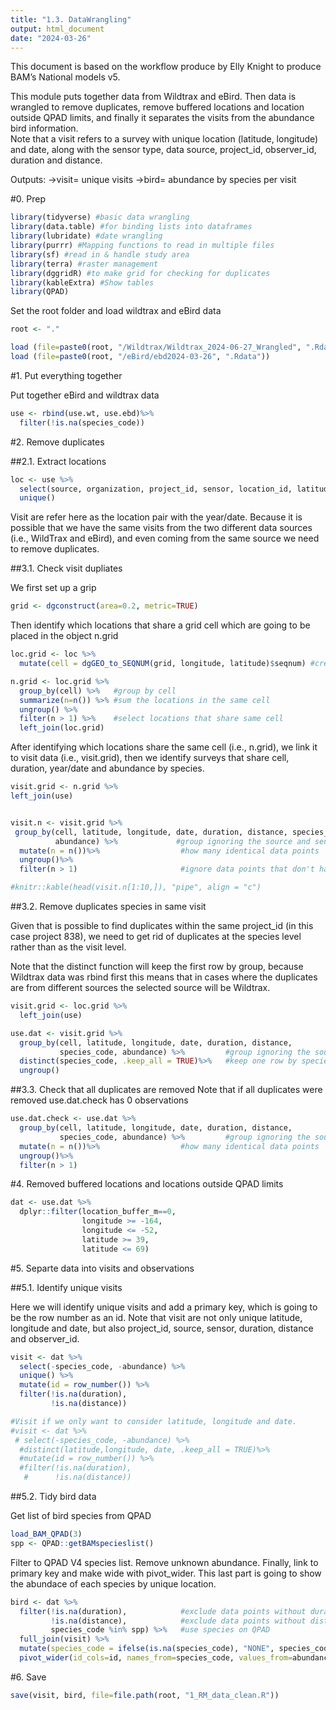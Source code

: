 ```yaml
---
title: "1.3. DataWrangling"
output: html_document
date: "2024-03-26"
---
```


This document is based on the workflow produce by Elly Knight to produce BAM's National models v5.

This module puts together data from Wildtrax and eBird. Then data is wrangled to remove duplicates, remove buffered locations and location outside QPAD limits, and finally it separates the visits from the abundance bird information.   
Note that a visit refers to a survey with unique location (latitude, longitude) and date, along with the sensor type, data source, project_id, observer_id, duration and distance. 

Outputs:
->visit= unique visits
->bird= abundance by species per visit

#0. Prep

```r
library(tidyverse) #basic data wrangling
library(data.table) #for binding lists into dataframes
library(lubridate) #date wrangling
library(purrr) #Mapping functions to read in multiple files
library(sf) #read in & handle study area
library(terra) #raster management
library(dggridR) #to make grid for checking for duplicates
library(kableExtra) #Show tables
library(QPAD)
```
Set the root folder and load wildtrax and eBird data
```r
root <- "."

load (file=paste0(root, "/Wildtrax/Wildtrax_2024-06-27_Wrangled", ".Rdata"))
load (file=paste0(root, "/eBird/ebd2024-03-26", ".Rdata"))
```



#1. Put everything together

Put together eBird and wildtrax data

```r
use <- rbind(use.wt, use.ebd)%>%
  filter(!is.na(species_code))
```


#2. Remove duplicates 

##2.1. Extract locations
```r
loc <- use %>% 
  select(source, organization, project_id, sensor, location_id, latitude, longitude) %>% 
  unique()
```



Visit are refer here as the location pair with the year/date. Because it is possible that we have the same visits from the two different data sources (i.e., WildTrax and eBird), and even coming from the same source we need to remove duplicates.

##3.1. Check visit dupliates 

We first set up a grip

```r
grid <- dgconstruct(area=0.2, metric=TRUE)
```

Then identify which locations that share a grid cell which are going to be placed in the object n.grid

```r
loc.grid <- loc %>% 
  mutate(cell = dgGEO_to_SEQNUM(grid, longitude, latitude)$seqnum) #create the cell column using the grid and the location

n.grid <- loc.grid %>%  
  group_by(cell) %>%   #group by cell 
  summarize(n=n()) %>% #sum the locations in the same cell 
  ungroup() %>%  
  filter(n > 1) %>%    #select locations that share same cell
  left_join(loc.grid)
```
After identifying which locations share the same cell (i.e., n.grid),  we link it to visit data (i.e., visit.grid), then we identify surveys that share cell, duration, year/date and abundance by species. 

```r
visit.grid <- n.grid %>% 
left_join(use)


visit.n <- visit.grid %>% 
 group_by(cell, latitude, longitude, date, duration, distance, species_code, 
          abundance) %>%             #group ignoring the source and sensor 
  mutate(n = n())%>%                  #how many identical data points 
  ungroup()%>% 
  filter(n > 1)                       #ignore data points that don't have duplicates

#knitr::kable(head(visit.n[1:10,]), "pipe", align = "c")
```

##3.2. Remove duplicates species in same visit

Given that is possible to find duplicates within the same project_id (in this case project 838), we need to get rid of duplicates at the species level rather than as the visit level.

Note that the distinct function will keep the first row by group, because Wildtrax data was rbind first this means that in cases where the duplicates are from different sources the selected source will be Wildtrax. 

```r
visit.grid <- loc.grid %>% 
  left_join(use) 

use.dat <- visit.grid %>% 
  group_by(cell, latitude, longitude, date, duration, distance, 
           species_code, abundance) %>%         #group ignoring the source and sensor 
  distinct(species_code, .keep_all = TRUE)%>%   #keep one row by species 
  ungroup()
```

##3.3. Check that all duplicates are removed
Note that if all duplicates were removed use.dat.check has 0 observations
```r
use.dat.check <- use.dat %>% 
  group_by(cell, latitude, longitude, date, duration, distance, 
           species_code, abundance) %>%         #group ignoring the source and sensor 
  mutate(n = n())%>%                  #how many identical data points 
  ungroup()%>% 
  filter(n > 1)  
```


#4. Removed buffered locations and locations outside QPAD limits
```r
dat <- use.dat %>% 
  dplyr::filter(location_buffer_m==0,
                longitude >= -164,
                longitude <= -52,
                latitude >= 39,
                latitude <= 69)
```

#5. Separte data into visits and observations

##5.1. Identify unique visits

Here we will identify unique visits and  add a primary key, which is going to be the row number as an id. 
Note that visit are not only unique latitude, longitude and date, but also project_id, source, sensor, duration, distance and observer_id. 
```r
visit <- dat %>% 
  select(-species_code, -abundance) %>% 
  unique() %>% 
  mutate(id = row_number()) %>% 
  filter(!is.na(duration),
         !is.na(distance))

#Visit if we only want to consider latitude, longitude and date. 
#visit <- dat %>% 
 # select(-species_code, -abundance) %>% 
  #distinct(latitude,longitude, date, .keep_all = TRUE)%>%
  #mutate(id = row_number()) %>% 
  #filter(!is.na(duration),
   #      !is.na(distance))
```

##5.2. Tidy bird data

Get list of bird species from QPAD

```r
load_BAM_QPAD(3)
spp <- QPAD::getBAMspecieslist()
```

Filter to QPAD V4 species list. Remove unknown abundance. Finally, link to primary key and make wide with pivot_wider. This last part is going to show the abundace of each species by unique location. 

```r
bird <- dat %>% 
  filter(!is.na(duration),            #exclude data points without duration 
         !is.na(distance),            #exclude data points without distance
         species_code %in% spp) %>%   #use species on QPAD
  full_join(visit) %>% 
  mutate(species_code = ifelse(is.na(species_code), "NONE", species_code)) %>% #NAs replace by NONE
  pivot_wider(id_cols=id, names_from=species_code, values_from=abundance, values_fn=sum, values_fill=0, names_sort=TRUE) 
```

#6. Save
```r
save(visit, bird, file=file.path(root, "1_RM_data_clean.R"))
```